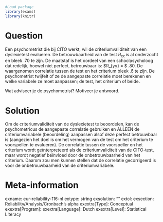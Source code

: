 ```r
#Load package
library(exams)
library(knitr)
```
Question
========
Een psychometrist die bij CITO werkt, wil de criteriumvaliditeit van een dyslexietest evalueren. De betrouwbaarheid van de test $R_{xx}$ is al onderzocht en bleek .70 te zijn. De maatstaf is het oordeel van een schoolpsycholoog dat redelijk, hoewel niet perfect, betrouwbaar is: $R_{yy} = $ .80. De waargenomen correlatie tussen de test en het criterium bleek .6 te zijn. De psychometrist twijfelt of ze de aangepaste correlatie moet berekenen en welke variabele ze moet aanpassen; de test, het criterium of beide.

Wat adviseer je de psychometrist? Motiveer je antwoord.

Solution
========
Om de criteriumvaliditeit van de dyslexietest te beoordelen, kan de psychometricus de aangepaste correlatie gebruiken en ALLEEN de criteriumvariabele (beoordeling) aanpassen alsof deze perfect betrouwbaar is (aangezien het doel is om het vermogen van de test om het criterium te voorspellen te evalueren). De correlatie tussen de voorspeller en het criterium wordt geïnterpreteerd als de criteriumvaliditeit van de CITO-test, maar wordt negatief beïnvloed door de onbetrouwbaarheid van het criterium. Daarom zou men kunnen stellen dat de correlatie gecorrigeerd is voor de onbetrouwbaarheid van de criteriumvariabele.

Meta-information
================
exname: eur-reliability-116-nl
extype: string
exsolution: ""
extol: 
exsection: Reliability/Analysis/Cronbach's alpha
exextra[Type]: Conceptual
exextra[Program]: 
exextra[Language]: Dutch
exextra[Level]: Statistical Literacy
